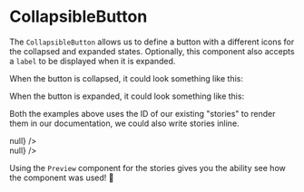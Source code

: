 
<Meta
  title='CollapsibleSidebar/CollapsibleButton/Docs'
  component={CollapsibleButton}
/>

# CollapsibleButton

The `CollapsibleButton` allows us to define a button with a different icons for the collapsed and expanded states. Optionally, this component also accepts a `label` to be displayed when it is expanded.

When the button is collapsed, it could look something like this:

<Story id='collapsiblesidebar-collapsiblebutton--collapsed' />

When the button is expanded, it could look something like this:

<Story id='collapsiblesidebar-collapsiblebutton--expanded' />

Both the examples above uses the ID of our existing "stories" to render them in our documentation, we could also write stories inline.

<Preview>
  <Story name='Documentation Example'>
    <div>
      <CollapsibleButton
        expanded={false}
        icon='las la-fw la-ship'
        onClick={() => null}
      />
      <br />
      <CollapsibleButton
        expanded={true}
        icon='las la-fw la-ship'
        label='Projects'
        onClick={() => null}
      />
    </div>
  </Story>
</Preview>

Using the `Preview` component for the stories gives you the ability see how the component was used! 🎉
